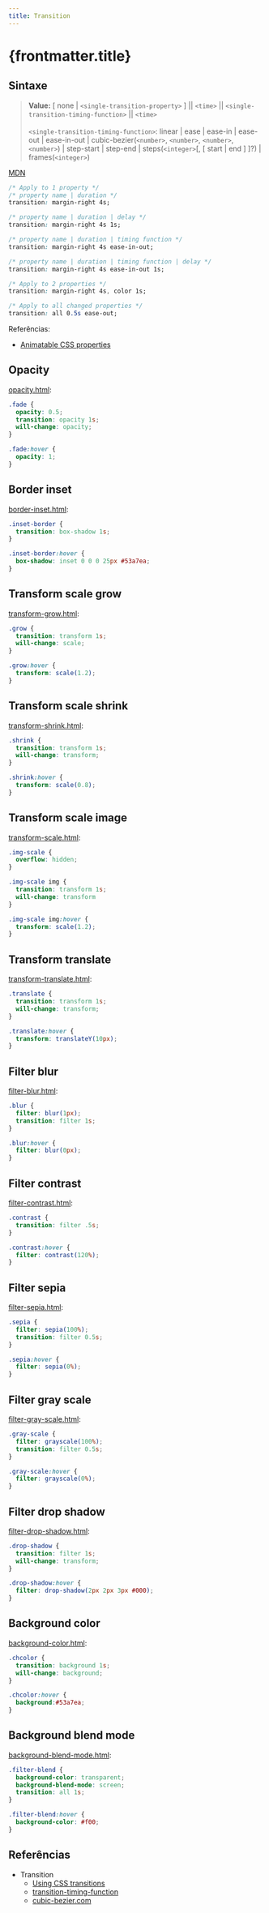 ```yaml
---
title: Transition
---
```



# {frontmatter.title}

## Sintaxe

> <b>Value:</b> [ none \| `<single-transition-property>` ] \|\| `<time>` \|\| `<single-transition-timing-function>` \|\| `<time>`<br />
> <br />
> `<single-transition-timing-function>`: linear \| ease \| ease-in \| ease-out \| ease-in-out \| cubic-bezier(`<number>`, `<number>`, `<number>`, `<number>`) \| step-start \| step-end \| steps(`<integer>`[, [ start \| end ] ]?) \| frames(`<integer>`)

[MDN](https://developer.mozilla.org/en-US/docs/Web/CSS/transform)

```css
/* Apply to 1 property */
/* property name | duration */
transition: margin-right 4s;

/* property name | duration | delay */
transition: margin-right 4s 1s;

/* property name | duration | timing function */
transition: margin-right 4s ease-in-out;

/* property name | duration | timing function | delay */
transition: margin-right 4s ease-in-out 1s;

/* Apply to 2 properties */
transition: margin-right 4s, color 1s;

/* Apply to all changed properties */
transition: all 0.5s ease-out;
```
Referências:

- [Animatable CSS properties](https://developer.mozilla.org/en-US/docs/Web/CSS/CSS_animated_properties)

## Opacity

[opacity.html](/pweb1/codes/css/transition/opacity.html):

<div class="flex flex-col space-y-0.5">

<HtmlPreview src="/codes/css/transition/opacity.html" />

```css
.fade {
  opacity: 0.5;
  transition: opacity 1s;
  will-change: opacity;
}

.fade:hover {
  opacity: 1;
}
```

</div>

## Border inset

[border-inset.html](/pweb1/codes/css/transition/border-inset.html):

<div class="flex flex-col space-y-0.5">

<HtmlPreview src="/codes/css/transition/border-inset.html" />

```css
.inset-border {
  transition: box-shadow 1s;
}

.inset-border:hover {
  box-shadow: inset 0 0 0 25px #53a7ea;
}
```

</div>

## Transform scale grow

[transform-grow.html](/pweb1/codes/css/transition/transform-grow.html):

<div class="flex flex-col space-y-0.5">

<HtmlPreview src="/codes/css/transition/transform-grow.html" />

```css
.grow {
  transition: transform 1s;
  will-change: scale;
}

.grow:hover {
  transform: scale(1.2);
}
```

</div>

## Transform scale shrink

[transform-shrink.html](/pweb1/codes/css/transition/transform-shrink.html):

<div class="flex flex-col space-y-0.5">

<HtmlPreview src="/codes/css/transition/transform-shrink.html" />

```css
.shrink {
  transition: transform 1s;
  will-change: transform;
}

.shrink:hover {
  transform: scale(0.8);
}
```

</div>

## Transform scale image

[transform-scale.html](/pweb1/codes/css/transition/transform-scale.html):

<div class="flex flex-col space-y-0.5">

<HtmlPreview src="/codes/css/transition/transform-scale.html" />

```css
.img-scale {
  overflow: hidden;
}

.img-scale img {
  transition: transform 1s;
  will-change: transform
}

.img-scale img:hover {
  transform: scale(1.2);
}
```

</div>

## Transform translate

[transform-translate.html](/pweb1/codes/css/transition/transform-translate.html):

<div class="flex flex-col space-y-0.5">

<HtmlPreview src="/codes/css/transition/transform-translate.html" />

```css
.translate {
  transition: transform 1s;
  will-change: transform;
}

.translate:hover {
  transform: translateY(10px);
}
```

</div>

## Filter blur

[filter-blur.html](/pweb1/codes/css/transition/filter-blur.html):

<div class="flex flex-col space-y-0.5">

<HtmlPreview src="/codes/css/transition/filter-blur.html" />

```css
.blur {
  filter: blur(1px);
  transition: filter 1s;
}

.blur:hover {
  filter: blur(0px);
}
```

</div>

## Filter contrast

[filter-contrast.html](/pweb1/codes/css/transition/filter-contrast.html):

<div class="flex flex-col space-y-0.5">

<HtmlPreview src="/codes/css/transition/filter-contrast.html" />

```css
.contrast {
  transition: filter .5s;
}

.contrast:hover {
  filter: contrast(120%);
}
```

</div>

## Filter sepia

[filter-sepia.html](/pweb1/codes/css/transition/filter-sepia.html):

<div class="flex flex-col space-y-0.5">

<HtmlPreview src="/codes/css/transition/filter-sepia.html" />

```css
.sepia {
  filter: sepia(100%);
  transition: filter 0.5s;
}

.sepia:hover {
  filter: sepia(0%);
}
```

</div>

## Filter gray scale

[filter-gray-scale.html](/pweb1/codes/css/transition/filter-gray-scale.html):

<div class="flex flex-col space-y-0.5">

<HtmlPreview src="/codes/css/transition/filter-gray-scale.html" />

```css
.gray-scale {
  filter: grayscale(100%);
  transition: filter 0.5s;
}

.gray-scale:hover {
  filter: grayscale(0%);
}
```

</div>

## Filter drop shadow

[filter-drop-shadow.html](/pweb1/codes/css/transition/filter-drop-shadow.html):

<div class="flex flex-col space-y-0.5">

<HtmlPreview src="/codes/css/transition/filter-drop-shadow.html" />

```css
.drop-shadow {
  transition: filter 1s;
  will-change: transform;
}

.drop-shadow:hover {
  filter: drop-shadow(2px 2px 3px #000);
}
```

</div>

## Background color

[background-color.html](/pweb1/codes/css/transition/background-color.html):

<div class="flex flex-col space-y-0.5">

<HtmlPreview src="/codes/css/transition/background-color.html" />

```css
.chcolor {
  transition: background 1s;
  will-change: background;
}

.chcolor:hover {
  background:#53a7ea;
}
```

</div>

## Background blend mode

[background-blend-mode.html](/pweb1/codes/css/transition/background-blend-mode.html):

<div class="flex flex-col space-y-0.5">

<HtmlPreview src="/codes/css/transition/background-blend-mode.html" />

```css
.filter-blend {
  background-color: transparent;
  background-blend-mode: screen;
  transition: all 1s;
}

.filter-blend:hover {
  background-color: #f00;
}
```

</div>

## Referências

- Transition
  - [Using CSS transitions](https://developer.mozilla.org/en-US/docs/Web/CSS/CSS_Transitions/Using_CSS_transitions)
  - [transition-timing-function](https://developer.mozilla.org/en-US/docs/Web/CSS/transition-timing-function)
  - [cubic-bezier.com](http://cubic-bezier.com/)
